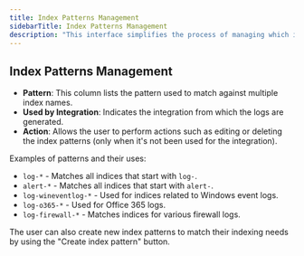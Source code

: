 ```yaml
---
title: Index Patterns Management
sidebarTitle: Index Patterns Management
description: "This interface simplifies the process of managing which indices are analyzed and visualized in the system."
---
```


## Index Patterns Management

- **Pattern**: This column lists the pattern used to match against multiple index names.
- **Used by Integration**: Indicates the integration from which the logs are generated.
- **Action**: Allows the user to perform actions such as editing or deleting the index patterns (only when it's not been used for the integration).

Examples of patterns and their uses:

- `log-*` - Matches all indices that start with `log-`.
- `alert-*` - Matches all indices that start with `alert-`.
- `log-wineventlog-*` - Used for indices related to Windows event logs.
- `log-o365-*` - Used for Office 365 logs.
- `log-firewall-*` - Matches indices for various firewall logs.

<Note>
The user can also create new index patterns to match their indexing needs by using the "Create index pattern" button.
</Note>

